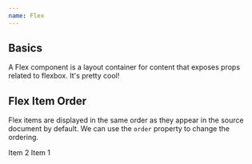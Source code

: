 ```yaml
---
name: Flex
---
```


## Basics

<Playground>
  <Flex flexDirection="column">
    <Box>
      A Flex component is a layout container for content that exposes props
      related to flexbox.
    </Box>
    <Box>It's pretty cool!</Box>
  </Flex>
</Playground>

## Flex Item Order

Flex items are displayed in the same order as they appear in the source document
by default. We can use the `order` property to change the ordering.

<Playground>
  <Flex>
    <Flex order="2">Item 2</Flex>
    <Flex order="1">Item 1</Flex>
  </Flex>
</Playground>
